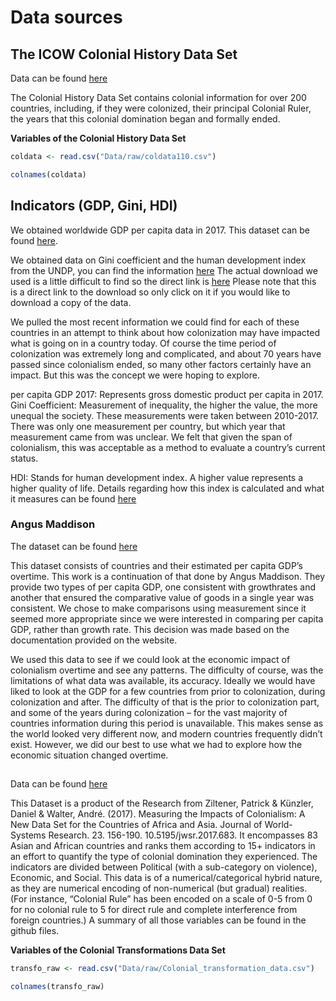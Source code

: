 # Data sources

## The ICOW Colonial History Data Set

Data can be found [here](https://www.paulhensel.org/icowcol.html) 

The Colonial History Data Set contains colonial information for over 200 countries, including, if they were colonized, their principal Colonial Ruler, the years that this colonial domination began and formally ended.

**Variables of the Colonial History Data Set**

```r
coldata <- read.csv("Data/raw/coldata110.csv")

colnames(coldata)
```


## Indicators (GDP, Gini, HDI)

We obtained worldwide GDP per capita data in 2017. This dataset can be found [here](https://databank.worldbank.org/home.aspx). 

We obtained data on Gini coefficient and the human development index from the UNDP, you can find the information [here](http://hdr.undp.org/en/data)
The actual download we used is a little difficult to find so the direct link is [here](https://www.google.com/url?sa=t&rct=j&q=&esrc=s&source=web&cd=3&ved=2ahUKEwj92b7u7LDmAhWWVs0KHY5-Dy4QFjACegQIBRAC&url=http%3A%2F%2Fhdr.undp.org%2Fsites%2Fdefault%2Ffiles%2F2018_all_indicators.xlsx&usg=AOvVaw1X2alKbj6XdNRcUGJ_DD-E)
Please note that this is a direct link to the download so only click on it if you would like to download a copy of the data.

We pulled the most recent information we could find for each of these countries in an attempt to think about how colonization may have impacted what is going on in a country today. Of course the time period of colonization was extremely long and complicated, and about 70 years have passed since colonialism ended, so many other factors certainly have an impact. But this was the concept we were hoping to explore.

per capita GDP 2017: Represents gross domestic product per capita in 2017.
Gini Coefficient: Measurement of inequality, the higher the value, the more unequal the society. These measurements were taken between 2010-2017. There was only one measurement per country, but which year that measurement came from was unclear. We felt that given the span of colonialism, this was acceptable as a method to evaluate a country's current status.

HDI: Stands for human development index. A higher value represents a higher quality of life. Details regarding how this index is calculated and what it measures can be found [here](http://hdr.undp.org/en/content/human-development-index-hdi)

### Angus Maddison

The dataset can be found [here](https://www.rug.nl/ggdc/historicaldevelopment/maddison/)

This dataset consists of countries and their estimated per capita GDP's overtime. This work is a continuation of that done by Angus Maddison. They provide two types of per capita GDP, one consistent with growthrates and another that ensured the comparative value of goods in a single year was consistent. We chose to make comparisons using measurement since it seemed more appropriate since we were interested in comparing per capita GDP, rather than growth rate. This decision was made based on the documentation provided on the website.

We used this data to see if we could look at the economic impact of colonialism overtime and see any patterns. The difficulty of course, was the limitations of what data was available, its accuracy. Ideally we would have liked to look at the GDP for a few countries from prior to colonization, during colonization and after. The difficulty of that is the prior to colonization part, and some of the years during colonization -- for the vast majority of countries information during this period is unavailable. This makes sense as the world looked very different now, and modern countries frequently didn't exist. However, we did our best to use what we had to explore how the economic situation changed overtime.

## 

Data can be found [here](https://www.researchgate.net/publication/314156755_Measuring_the_Impacts_of_Colonialism_A_New_Data_Set_for_the_Countries_of_Africa_and_Asia) 

This Dataset is a product of the Research from Ziltener, Patrick & Künzler, Daniel & Walter, André. (2017). Measuring the Impacts of Colonialism: A New Data Set for the Countries of Africa and Asia. Journal of World-Systems Research. 23. 156-190. 10.5195/jwsr.2017.683. It encompasses 83 Asian and African countries and ranks them according to 15+ indicators in an effort to quantify the type of colonial domination they experienced. The indicators are divided between Political (with a sub-category on violence), Economic, and Social. This data is of a numerical/categorical hybrid nature, as they are numerical encoding of non-numerical (but gradual) realities. (For instance, "Colonial Rule" has been encoded on a scale of 0-5 from 0 for no colonial rule to 5 for direct rule and complete interference from foreign countries.) A summary of all those variables can be found in the github files.

**Variables of the Colonial Transformations Data Set**
```r
transfo_raw <- read.csv("Data/raw/Colonial_transformation_data.csv")

colnames(transfo_raw)
```